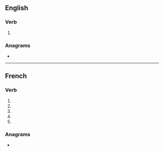 {{also|harmonisé}}
==English==

===Verb===
{{en-verb|harmonis}}

# {{standard spelling of|from=non-Oxford British spelling|harmonize|lang=en}}

===Anagrams===
* {{anagrams|en|harmonies}}

----

==French==

===Verb===
{{fr-verb-form}}

# {{inflection of|harmoniser||1|s|pres|indc|lang=fr}}
# {{inflection of|harmoniser||3|s|pres|indc|lang=fr}}
# {{inflection of|harmoniser||1|s|pres|subj|lang=fr}}
# {{inflection of|harmoniser||3|s|pres|subj|lang=fr}}
# {{inflection of|harmoniser||2|s|impr|lang=fr}}

===Anagrams===
* {{l|fr|harmonies}}